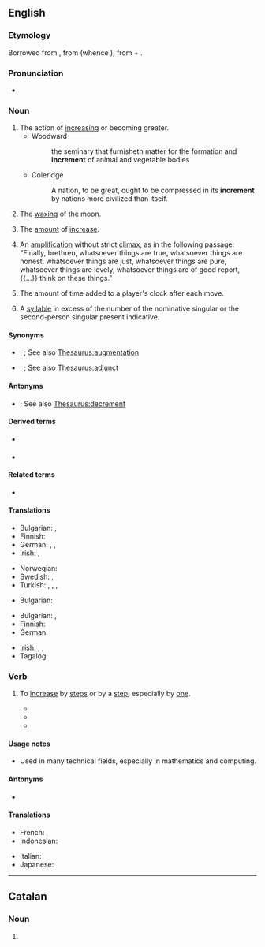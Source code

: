 {{also|incrément}}
==English==

===Etymology===
Borrowed from {{bor|en|la|incrementum}}, from {{m|la|incrēscō}} (whence {{m|en|increase}}), from {{m|la|in-}} + {{m|la|crēscō||grow}}.

===Pronunciation===
* {{IPA|/ˈɪŋkɹɪmn̩t/|lang=en}}

===Noun===
{{en-noun}}

# The action of [[increasing]] or becoming greater.
#* Woodward
#*: the seminary that furnisheth matter for the formation and '''increment''' of animal and vegetable bodies
#* Coleridge
#*: A nation, to be great, ought to be compressed in its '''increment''' by nations more civilized than itself.
# {{lb|en|heraldry}} The [[wax|waxing]] of the moon.
# The [[amount]] of [[increase]].
# {{lb|en|rhetoric}} An [[amplification]] without strict [[climax]], as in the following passage: "Finally, brethren, whatsoever things are true, whatsoever things are honest, whatsoever things are just, whatsoever things are pure, whatsoever things are lovely, whatsoever things are of good report, {{...}} think on these things."
# {{lb|en|chess}} The amount of time added to a player's clock after each move.
# {{lb|en|grammar}} A [[syllable]] in excess of the number of the nominative singular or the second-person singular present indicative.

====Synonyms====
* {{sense|action of increasing or becoming greater}} {{l|en|enlargement}}, {{l|en|expansion}}; See also [[Thesaurus:augmentation]]
* {{sense|amount of increase}} {{l|en|addition}}, {{l|en|supplement}}; See also [[Thesaurus:adjunct]]

====Antonyms====
* {{sense|amount of increase}} {{l|en|decrement}}; See also [[Thesaurus:decrement]]

====Derived terms====
* {{l|en|incremence}} {{qualifier|rare}}
* {{l|en|incremental}}

====Related terms====
* {{l|en|increase}}

====Translations====
{{trans-top|The action of increasing or becoming greater}}
* Bulgarian: {{t+|bg|нарастване|n}}, {{t+|bg|увеличение|n}}
* Finnish: {{t+|fi|kasvu}}
* German: {{t+|de|Erhöhung|f}}, {{t+|de|Zunahme|f}}, {{t+|de|Zuwachs|m}}
* Irish: {{t|ga|breisíocht|f}}, {{t|ga|incrimint|f}}
{{trans-mid}}
* Norwegian: {{t|no|inkrementere}}
* Swedish: {{t+|sv|ökning}}, {{t+|sv|tillväxt}}
* Turkish: {{t+|tr|artım}}, {{t+|tr|artış}}, {{t+|tr|artma}}, {{t+|tr|çoğalma}}
{{trans-bottom}}

{{trans-top|The waxing of the moon}}
* Bulgarian: {{t+|bg|нарастване|n}}
{{trans-mid}}
{{trans-bottom}}

{{trans-top|The amount of increase}}
* Bulgarian: {{t+|bg|ръст|m}}, {{t+|bg|прираст|m}}
* Finnish: {{t+|fi|kasvu}}
* German: {{t+|de|Inkrement|n}}
{{trans-mid}}
* Irish: {{t|ga|breisíocht|f}}, {{t|ga|incrimint|f}}, {{t|ga|breis|f}}
* Tagalog: {{t|tl|dugang}}
{{trans-bottom}}

===Verb===
{{en-verb}}

# {{lb|en|intransitive|transitive}} To [[increase]] by [[step]]s or by a [[step]], especially by [[one]].
#* {{quote-journal|title=On Magnetic Circuits|author=H. E. J. G. Du Bois|work=Philosophical magazine‎|page=346|year=1890|passage=... any given value just before observing, the actual pressures must as frequently be '''incremented''' as decremented, both in the "on" and the "off" series.}}
#* {{quote-journal|title=Busiest two weeks for recruiters|work=Recruiter Magazine|date=Jan 23, 2007|passage=public sector professional services recruitment, has seen a strong seasonal upturn which has '''incremented''' year on year since 2002 by an average of 12%.}}
#* {{quote-book|title=The UNIX programming environment|page=124|author=Brian W. Kernighan|coauthors=Rob Pike|year=1984|passage=The first for loop looks at each word in the input line, '''incrementing''' the element of array num subscripted by the word.}}

====Usage notes====
* Used in many technical fields, especially in mathematics and computing.

====Antonyms====
* {{l|en|decrement}}

====Translations====
{{trans-top|To increase in steps}}
* French: {{t+|fr|incrémenter}}
* Indonesian: {{t+|id|naik|alt=menaikkan}}
{{trans-mid}}
* Italian: {{t+|it|incrementare}}
* Japanese: {{t+|ja|増す|tr=masu}}
{{trans-bottom}}

----

==Catalan==

===Noun===
{{ca-noun|m}}

# {{l|en|increment}}